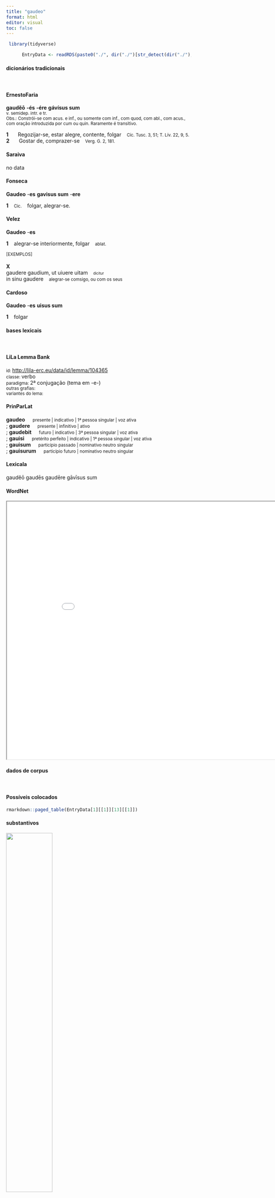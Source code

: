 ```yaml
---
title: "gaudeo"
format: html
editor: visual
toc: false
---
```



```r
 library(tidyverse) 

      EntryData <- readRDS(paste0("./", dir("./")[str_detect(dir("./"), "_xx103-97-117-100-101-111xx_.rds")]))

```


#### dicionários tradicionais

&emsp;




::: panel-tabset

#### ErnestoFaria

<b>gaudĕō</b> <b>-és</b> <b>-ére</b> <b>gávísus sum</b> <br> <small>v. semidep. intr. e tr.</small> <br> <small>Obs.: Constrói-se com acus. e inf., ou somente com inf., com quod, com abI., com acus., com oração introduzida por cum ou quin. Raramente é transitivo.</small>   <p> <b>1</b> &ensp; <small></small> &ensp; Regozijar-se, estar alegre, contente, folgar &ensp; <small>Cíc. Tusc. 3, 51; T. Lív. 22, 9, 5.</small> <br> <b>2</b> &ensp; <small></small> &ensp; Gostar de, comprazer-se &ensp; <small>Verg. G. 2, 181.</small> </p>




#### Saraiva

no data




#### Fonseca

<b>Gaudeo</b> -<b>es</b> <b>gavisus sum</b> -<b>ere</b>   <p> <b>1</b> &ensp; <small>Cic.</small> &ensp; folgar, alegrar-se. </p>




#### Velez

<b>Gaudeo</b> -<b>es</b>   <p> <b>1</b> &ensp; alegrar-se interiormente, folgar &ensp; <small>ablat.</small> </p>   <p><small>[EXEMPLOS]</small><br> <br><b>X</b><br>gaudere gaudium, ut uiuere uitam &ensp; <small><small>dicitur</small></small> <br> in sinu gaudere &ensp; <small>alegrar-se comsigo, ou com os seus</small> </p>




#### Cardoso

<b>Gaudeo</b> -<b>es</b> <b>uisus sum</b>   <p> <b>1</b> &ensp; folgar </p>


:::



#### bases lexicais

&emsp;






::: panel-tabset

#### LiLa Lemma Bank

<small> id: </small> <a href=' http://lila-erc.eu/data/id/lemma/104365 ' target="_blank"> http://lila-erc.eu/data/id/lemma/104365 </a> <br>
<small> classe: </small> verbo    <br>
<small> paradigma: </small> 2ª conjugação (tema em -e-) <br>
<small> outras grafias: </small>  <br>
<small> variantes do lema: </small>  <br>





#### PrinParLat

<b> gaudeo </b>&emsp;<small> presente | indicativo | 1ª pessoa singular | voz ativa </small><br>
; <b> gaudere </b>&emsp;<small> presente | infinitivo | ativo </small><br>
; <b> gaudebit </b>&emsp;<small> futuro | indicativo | 3ª pessoa singular | voz ativa </small><br>
; <b> gauisi </b>&emsp;<small> pretérito perfeito | indicativo | 1ª pessoa singular | voz ativa </small><br>
; <b> gauisum </b>&emsp;<small> particípio passado | nominativo neutro singular </small><br>
; <b> gauisurum </b>&emsp;<small> particípio futuro | nominativo neutro singular </small><br>





#### Lexicala

gaudĕō 
 gaudēs 
 gaudēre 
 gāvīsus sum




#### WordNet

<iframe width='900' height='700' src='Media/Tree__xx103-97-117-100-101-111xx__sem_type_lexemes_pt.html'>

</iframe>


:::



#### dados de corpus

&emsp;




::: panel-tabset

#### Possíveis colocados

```r

rmarkdown::paged_table(EntryData[1][[1]][13][[1]])

```


#### substantivos

![](./Media/wordcloud__xx103-97-117-100-101-111xx__BY_collocate_scoreSUBST.webp){width=50% fig-alt='This chart plots collocate by scoreSUBST, for the headword gaudeo here are all the values plotted: collocate: uehementer; scoreSUBST: 0. collocate: tuus; scoreSUBST: 0'}




#### adjetivos

![](./Media/wordcloud__xx103-97-117-100-101-111xx__BY_collocate_scoreADJ.webp){width=50% fig-alt='This chart plots collocate by scoreADJ, for the headword gaudeo here are all the values plotted: collocate: uehementer; scoreADJ: 0. collocate: tuus; scoreADJ: 0'}




#### verbos

![](./Media/wordcloud__xx103-97-117-100-101-111xx__BY_collocate_scoreVERBO.webp){width=50% fig-alt='This chart plots collocate by scoreVERBO, for the headword gaudeo here are all the values plotted: collocate: uehementer; scoreVERBO: 0. collocate: tuus; scoreVERBO: 0'}




#### advérbios

![](./Media/wordcloud__xx103-97-117-100-101-111xx__BY_collocate_scoreADV.webp){width=50% fig-alt='This chart plots collocate by scoreADV, for the headword gaudeo here are all the values plotted: collocate: uehementer; scoreADV: 2. collocate: tuus; scoreADV: 0'}




#### preposições e conjunções

![](./Media/wordcloud__xx103-97-117-100-101-111xx__BY_collocate_scoreFUNC.webp){width=50% fig-alt='This chart plots collocate by scoreFUNC, for the headword gaudeo here are all the values plotted: collocate: uehementer; scoreFUNC: 0. collocate: tuus; scoreFUNC: 0'}


:::



::: panel-tabset

#### ExemplosTraduzidos

<p> si iam melius vales vehementer <b>gaudeo</b> <br> <small> Cic.Att.4.14.1 <br> Se já te sentes melhor, fico muitíssimo contente. <small> [JDD] </small> </small> </p>
; <p> plus enim <b>gaudebit</b> tua morte quo plus acceperit <br> <small> Sen.Ep.123.11 <br> pois mais se alegrará com tua morte quanto mais receber. <small> [JDD] </small> </small> </p>





#### Frequência por autor

![](./Media/barchart__xx103-97-117-100-101-111xx__lemma_BY_author_Frequencies.webp){width=50% fig-alt='This charts plots the frequency of lemma by author_Frequencies. The Horatius subcorpus registers the highest normalized frequency, with the value of 7.1 and an absolute frequency of 8. The Ovidius subcorpus follows, with a normalized frequency of 3.43 and an absolute frequency of 2. the subcorpus with the least normalized frequency is Sallustius with the normalized value of 0 and an absolute freqeuncy of 0. here are all the values: subcorpus: Caesar ; normalized frequency: 1 ; absolute frequency: 0.377672029609487. subcorpus: Cicero ; normalized frequency: 27 ; absolute frequency: 1.68199147790985. subcorpus: Horatius ; normalized frequency: 8 ; absolute frequency: 7.10416481662375. subcorpus: Ovidius ; normalized frequency: 2 ; absolute frequency: 3.43170899107756. subcorpus: Phaedrus ; normalized frequency: 3 ; absolute frequency: 4.5544253833308. subcorpus: Sallustius ; normalized frequency: 0 ; absolute frequency: 0. subcorpus: Seneca ; normalized frequency: 20 ; absolute frequency: 3.73266643026446. subcorpus: Suetonius ; normalized frequency: 0 ; absolute frequency: 0. subcorpus: Tacitus ; normalized frequency: 1 ; absolute frequency: 3.43288705801579. subcorpus: Vergilius ; normalized frequency: 1 ; absolute frequency: 1.93050193050193. subcorpus: Hieronymus ; normalized frequency: 0 ; absolute frequency: 0'}




#### Frequência por gênero

![](./Media/barchart__xx103-97-117-100-101-111xx__lemma_BY_genre_Frequencies.webp){width=50% fig-alt='This charts plots the frequency of lemma by genre_Frequencies. The Poesia.lírica subcorpus registers the highest normalized frequency, with the value of 6.73 and an absolute frequency of 8. The Prosa.filosófica subcorpus follows, with a normalized frequency of 4.28 and an absolute frequency of 26. the subcorpus with the least normalized frequency is Prosa.ficcional with the normalized value of 0 and an absolute freqeuncy of 0. here are all the values: subcorpus: Prosa.histórica ; normalized frequency: 2 ; absolute frequency: 0.486866768908688. subcorpus: Prosa.filosófica ; normalized frequency: 26 ; absolute frequency: 4.28329022586119. subcorpus: Prosa.oratória ; normalized frequency: 8 ; absolute frequency: 0.768100774821657. subcorpus: Prosa.epistolográfica ; normalized frequency: 11 ; absolute frequency: 2.91475661782241. subcorpus: Poesia.lírica ; normalized frequency: 8 ; absolute frequency: 6.73004122150248. subcorpus: Poesia.didática ; normalized frequency: 5 ; absolute frequency: 4.24124183560947. subcorpus: Poesia.trágica ; normalized frequency: 2 ; absolute frequency: 1.73731758165393. subcorpus: Poesia.épica ; normalized frequency: 1 ; absolute frequency: 1.93050193050193. subcorpus: Prosa.ficcional ; normalized frequency: 0 ; absolute frequency: 0'}




#### Frequência por século

![](./Media/barchart__xx103-97-117-100-101-111xx__lemma_BY_period_Frequencies.webp){width=50% fig-alt='This charts plots the frequency of lemma by period_Frequencies. The I.d.C. subcorpus registers the highest normalized frequency, with the value of 3.82 and an absolute frequency of 25. The I.d.C. subcorpus follows, with a normalized frequency of 3.82 and an absolute frequency of 25. the subcorpus with the least normalized frequency is IV.d.C. with the normalized value of 0 and an absolute freqeuncy of 0. here are all the values: subcorpus: I.a.C. ; normalized frequency: 37 ; absolute frequency: 1.72213171980451. subcorpus: I.d.C. ; normalized frequency: 25 ; absolute frequency: 3.82438427413186. subcorpus: II.d.C. ; normalized frequency: 1 ; absolute frequency: 2.61780104712042. subcorpus: IV.d.C. ; normalized frequency: 0 ; absolute frequency: 0'}


:::

